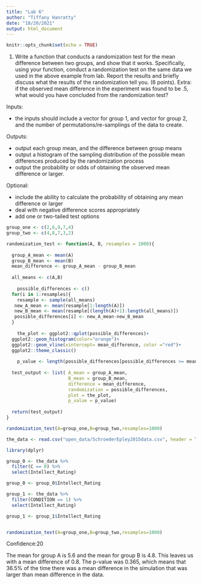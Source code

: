 ```yaml
---
title: "Lab 6"
author: "Tiffany Hanratty"
date: "10/20/2021"
output: html_document
---
```


```r
knitr::opts_chunk$set(echo = TRUE)
```

1. Write a function that conducts a randomization test for the mean difference between two groups, and show that it works. Specifically, using your function, conduct a randomization test on the same data we used in the above example from lab. Report the results and briefly discuss what the results of the randomization tell you. (6 points). Extra: if the observed mean difference in the experiment was found to be .5, what would you have concluded from the randomization test?

Inputs:

- the inputs should include a vector for group 1, and vector for group 2, and the number of permutations/re-samplings of the data to create.

Outputs:

- output each group mean, and the difference between group means
- output a histogram of the sampling distribution of the possible mean differences produced by the randomization process
- output the probability or odds of obtaining the observed mean difference or larger.

Optional:

- include the ability to calculate the probability of obtaining any mean difference or larger
- deal with negative difference scores appropriately
- add one or two-tailed test options

```r
group_one <- c(2,6,9,7,4)
group_two <- c(4,8,7,3,2)

randomization_test <- function(A, B, resamples = 1000){
  
  group_A_mean <- mean(A)
  group_B_mean <- mean(B)
  mean_difference <- group_A_mean - group_B_mean
  
  all_means <- c(A,B)
  
    possible_differences <- c()
  for(i in 1:resamples){
    resample <- sample(all_means)
   new_A_mean <- mean(resample[1:length(A)])
   new_B_mean <- mean(resample[(length(A)+1):length(all_means)])
   possible_differences[i] <- new_A_mean-new_B_mean
  }
   
    the_plot <- ggplot2::qplot(possible_differences)+
  ggplot2::geom_histogram(color="orange")+
  ggplot2::geom_vline(xintercept= mean_difference, color ="red")+
  ggplot2::theme_classic()
    
    p_value <- length(possible_differences[possible_differences >= mean_difference])/resamples
  
  test_output <- list( A_mean = group_A_mean,
                       B_mean = group_B_mean,
                       difference = mean_difference,
                       randomization = possible_differences,
                       plot = the_plot,
                       p_value = p_value)
  
  return(test_output)
}

randomization_test(A=group_one,B=group_two,resamples=1000)


```

```r
the_data <- read.csv("open_data/SchroederEpley2015data.csv", header = TRUE)

library(dplyr)

group_0 <- the_data %>%
  filter(C == 0) %>%
  select(Intellect_Rating)

group_0 <- group_0$Intellect_Rating

group_1 <- the_data %>%
  filter(CONDITION == 1) %>%
  select(Intellect_Rating)

group_1 <- group_1$Intellect_Rating


randomization_test(A=group_one,B=group_two,resamples=1000)


```

Confidence:20

The mean for group A is 5.6 and the mean for group B is 4.8. This leaves us with a mean difference of 0.8. The p-value was 0.365, which means that 36.5% of the time there was a mean difference in the simulation that was larger than mean difference in the data.

